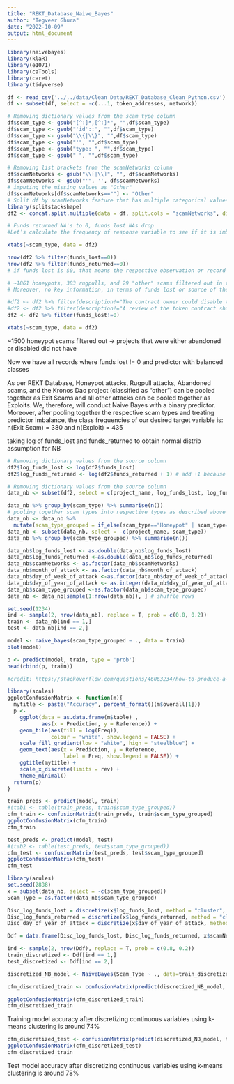 ```yaml
---
title: "REKT_Database_Naive_Bayes"
author: "Tegveer Ghura"
date: "2022-10-09"
output: html_document
---
```


```r
library(naivebayes)
library(klaR)
library(e1071)
library(caTools)
library(caret)
library(tidyverse)
```

```r
df <- read_csv('../../data/Clean Data/REKT_Database_Clean_Python.csv') 
df <- subset(df, select = -c(...1, token_addresses, network))  
```

```r
# Removing dictionary values from the scam_type column
df$scam_type <- gsub("[^:]*,[^:]*", "",df$scam_type)
df$scam_type <- gsub("'id'::", "",df$scam_type)
df$scam_type <- gsub("\\{|\\}", "",df$scam_type)
df$scam_type <- gsub("'", "",df$scam_type)
df$scam_type <- gsub("type: ", "",df$scam_type)
df$scam_type <- gsub(" ", "",df$scam_type)
```

```r
# Removing list brackets from the scamNetworks column
df$scamNetworks <- gsub("\\[|\\]", "", df$scamNetworks)
df$scamNetworks <- gsub("'", '', df$scamNetworks)
# imputing the missing values as "Other"
df$scamNetworks[df$scamNetworks==""] <- "Other"
# Split df by scamNetworks feature that has multiple categorical values for respective rows 
library(splitstackshape)
df2 <- concat.split.multiple(data = df, split.cols = "scamNetworks", direction = "long")
```

```r
# Funds returned NA's to 0, funds lost NAs drop
#Let’s calculate the frequency of response variable to see if it is imbalanced. The minimum frequency of #each class is 5 required for analysis.

xtabs(~scam_type, data = df2)
```

```r
nrow(df2 %>% filter(funds_lost==0))
nrow(df2 %>% filter(funds_returned==0))
# if funds lost is $0, that means the respective observation or record has not much information to offer to us in terms of a Naive Bayes Model. Also, if no funds were lost then no funds can be returned/recovered. Therefore, filtering out the 0 funds_lost observations makes sense if we want balanced classes for our predictor, scam type. 
```

```r
# ~1861 honeypots, 383 rugpulls, and 29 "other" scams filtered out in the process of treating class imbalance 
# Moreover, no key information, in terms of funds lost or source of the attack, offered about these attacks. We are left with all those rows where funds lost != 0 and where all projects have some information to offer regarding the extent of the scam, helpful in predicting the scam type.

#df2 <- df2 %>% filter(description!="The contract owner could disable the transfer function, which restricted users in selling their tokens." & funds_lost!=0) 
#df2 <- df2 %>% filter(description!="A review of the token contract shows low network activity, which didn't lead to significant funds loss for the user in the past. The project is considered abandoned." & funds_lost!=0)
df2 <- df2 %>% filter(funds_lost!=0)

xtabs(~scam_type, data = df2)
```
~1500 honeypot scams filtered out -> projects that were either abandoned or disabled did not have 

Now we have all records where funds lost != 0 and predictor with balanced classes

As per REKT Database, Honeypot attacks, Rugpull attacks, Abandoned scams, and the Kronos Dao project (classified as "other") can be pooled together as Exit Scams and all other attacks can be pooled together as Exploits. We, therefore, will conduct Naive Bayes with a binary predictor. Moreover, after pooling together the respective scam types and treating predictor imbalance, the class frequencies of our desired target variable is: n(Exit Scam) = 380 and n(Exploit) = 435

taking log of funds_lost and funds_returned to obtain normal distrib assumption for NB

```r
# Removing dictionary values from the source column
df2$log_funds_lost <- log(df2$funds_lost)
df2$log_funds_returned <- log(df2$funds_returned + 1) # add +1 because we have zeros in funds_returned and helps avoid negative inf values
```

```r
# Removing dictionary values from the source column
data_nb <- subset(df2, select = c(project_name, log_funds_lost, log_funds_returned, scamNetworks, month_of_attack, day_of_week_of_attack, day_of_year_of_attack, scam_type))  
```

```r
data_nb %>% group_by(scam_type) %>% summarise(n()) 
# pooling together scam types into respective types as described above
data_nb <- data_nb %>% 
  mutate(scam_type_grouped = if_else(scam_type=="Honeypot" | scam_type=="Rugpull" | scam_type=="Abandoned" | project_name=="Kronos Dao", "Exit Scam", "Exploit"))
data_nb <- subset(data_nb, select = -c(project_name, scam_type))
data_nb %>% group_by(scam_type_grouped) %>% summarise(n()) 
```

```r
data_nb$log_funds_lost <- as.double(data_nb$log_funds_lost)
data_nb$log_funds_returned <-as.double(data_nb$log_funds_returned)
data_nb$scamNetworks <- as.factor(data_nb$scamNetworks)
data_nb$month_of_attack <- as.factor(data_nb$month_of_attack)
data_nb$day_of_week_of_attack <-as.factor(data_nb$day_of_week_of_attack)
data_nb$day_of_year_of_attack <- as.integer(data_nb$day_of_year_of_attack)
data_nb$scam_type_grouped <-as.factor(data_nb$scam_type_grouped)
data_nb <- data_nb[sample(1:nrow(data_nb)), ] # shuffle rows
```

```r
set.seed(1234)
ind <- sample(2, nrow(data_nb), replace = T, prob = c(0.8, 0.2))
train <- data_nb[ind == 1,]
test <- data_nb[ind == 2,] 
```

```r
model <- naive_bayes(scam_type_grouped ~ ., data = train) 
plot(model)
```

```r
p <- predict(model, train, type = 'prob')
head(cbind(p, train))
```

```r
#credit: https://stackoverflow.com/questions/46063234/how-to-produce-a-confusion-matrix-and-find-the-misclassification-rate-of-the-na%C3%AF

library(scales)
ggplotConfusionMatrix <- function(m){
  mytitle <- paste("Accuracy", percent_format()(m$overall[1]))
  p <-
    ggplot(data = as.data.frame(m$table) ,
           aes(x = Prediction, y = Reference)) +
    geom_tile(aes(fill = log(Freq)), 
              colour = "white", show.legend = FALSE) +
    scale_fill_gradient(low = "white", high = "steelblue") +
    geom_text(aes(x = Prediction, y = Reference, 
                  label = Freq, show.legend = FALSE)) +
    ggtitle(mytitle) + 
    scale_x_discrete(limits = rev) +
    theme_minimal()
  return(p)
}
```

```r
train_preds <- predict(model, train)
#(tab1 <- table(train_preds, train$scam_type_grouped))
cfm_train <- confusionMatrix(train_preds, train$scam_type_grouped)
ggplotConfusionMatrix(cfm_train)
cfm_train
```

```r
test_preds <- predict(model, test)
#(tab2 <- table(test_preds, test$scam_type_grouped))
cfm_test <- confusionMatrix(test_preds, test$scam_type_grouped)
ggplotConfusionMatrix(cfm_test)
cfm_test
```

```r
library(arules)
set.seed(2838)
x = subset(data_nb, select = -c(scam_type_grouped))  
Scam_Type = as.factor(data_nb$scam_type_grouped)

Disc_log_funds_lost = discretize(x$log_funds_lost, method = "cluster", breaks = 3)
Disc_log_funds_returned = discretize(x$log_funds_returned, method = "cluster", breaks = 3)
Disc_day_of_year_of_attack = discretize(x$day_of_year_of_attack, method = "cluster", breaks = 3)

Ddf = data.frame(Disc_log_funds_lost, Disc_log_funds_returned, x$scamNetworks, x$month_of_attack, x$day_of_week_of_attack, Disc_day_of_year_of_attack, Scam_Type)

ind <- sample(2, nrow(Ddf), replace = T, prob = c(0.8, 0.2))
train_discretized <- Ddf[ind == 1,]
test_discretized <- Ddf[ind == 2,] 

discretized_NB_model <- NaiveBayes(Scam_Type ~ ., data=train_discretized) 

cfm_discretized_train <- confusionMatrix(predict(discretized_NB_model, train_discretized)$class, train_discretized$Scam_Type)

ggplotConfusionMatrix(cfm_discretized_train)
cfm_discretized_train
```

Training model accuracy after discretizing continuous variables using k-means clustering is around 74%

```r
cfm_discretized_test <- confusionMatrix(predict(discretized_NB_model, test_discretized)$class, test_discretized$Scam_Type)
ggplotConfusionMatrix(cfm_discretized_test)
cfm_discretized_train
```

Test model accuracy after discretizing continuous variables using k-means clustering is around 78%